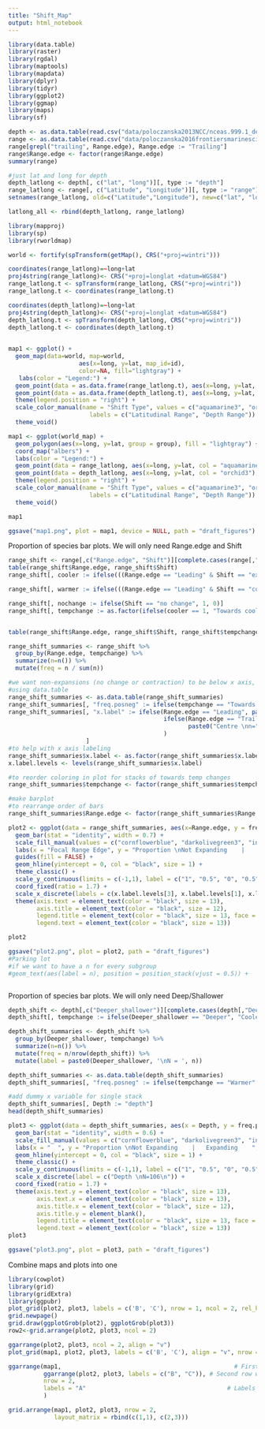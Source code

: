 ```yaml
---
title: "Shift_Map"
output: html_notebook
---
```


```r
library(data.table)
library(raster)
library(rgdal)
library(maptools)
library(mapdata)
library(dplyr)
library(tidyr)
library(ggplot2)
library(ggmap)
library(maps)
library(sf)


```

```r
depth <- as.data.table(read.csv("data/poloczanska2013NCC/nceas.999.1_depth.csv"))
range <- as.data.table(read.csv("data/poloczanska2016frontiersmarinescience/table 2_cleaned.csv"))
range[grepl("trailing", Range.edge), Range.edge := "Trailing"]
range$Range.edge <- factor(range$Range.edge)
summary(range)

#just lat and long for depth
depth_latlong <- depth[, c("lat", "long")][, type := "depth"]
range_latlong <- range[, c("Latitude", "Longitude")][, type := "range"]
setnames(range_latlong, old=c("Latitude","Longitude"), new=c("lat", "long"))

latlong_all <- rbind(depth_latlong, range_latlong)

```

```r
library(mapproj)
library(sp)
library(rworldmap)

world <- fortify(spTransform(getMap(), CRS("+proj=wintri")))

coordinates(range_latlong)=~long+lat
proj4string(range_latlong)<- CRS("+proj=longlat +datum=WGS84")
range_latlong.t <- spTransform(range_latlong, CRS("+proj=wintri"))
range_latlong.t <- coordinates(range_latlong.t)

coordinates(depth_latlong)=~long+lat
proj4string(depth_latlong)<- CRS("+proj=longlat +datum=WGS84")
depth_latlong.t <- spTransform(depth_latlong, CRS("+proj=wintri"))
depth_latlong.t <- coordinates(depth_latlong.t)

 
map1 <- ggplot() +
  geom_map(data=world, map=world,
                    aes(x=long, y=lat, map_id=id),
                    color=NA, fill="lightgray") +
   labs(color = "Legend:") +
  geom_point(data = as.data.frame(range_latlong.t), aes(x=long, y=lat, col = "aquamarine3"), size = 2) +
  geom_point(data = as.data.frame(depth_latlong.t), aes(x=long, y=lat, col = "orchid3"), size = 2) +
  theme(legend.position = "right") +
  scale_color_manual(name = "Shift Type", values = c("aquamarine3", "orchid3"),
                       labels = c("Latitudinal Range", "Depth Range")) +
  theme_void()

map1 <- ggplot(world_map) +
  geom_polygon(aes(x=long, y=lat, group = group), fill = "lightgray") +
  coord_map("albers") +
  labs(color = "Legend:") +
  geom_point(data = range_latlong, aes(x=long, y=lat, col = "aquamarine3"), size = 2) +
  geom_point(data = depth_latlong, aes(x=long, y=lat, col = "orchid3"), size = 2) +
  theme(legend.position = "right") +
  scale_color_manual(name = "Shift Type", values = c("aquamarine3", "orchid3"),
                       labels = c("Latitudinal Range", "Depth Range")) +
  theme_void()

map1

ggsave("map1.png", plot = map1, device = NULL, path = "draft_figures")


```

Proportion of species bar plots. We will only need Range.edge and Shift
```r
range_shift <- range[,c("Range.edge", "Shift")][complete.cases(range[,"Shift"])][,Range.edge := factor(Range.edge)]
table(range_shift$Range.edge, range_shift$Shift)
range_shift[, cooler := ifelse(((Range.edge == "Leading" & Shift == "expansion")|(Range.edge == "Centre" & Shift == "expansion") | (Range.edge == "Trailing" & Shift == "contraction")) , 1, 0)]

range_shift[, warmer := ifelse(((Range.edge == "Leading" & Shift == "contraction")|(Range.edge == "Centre" & Shift == "contraction") | (Range.edge == "Trailing" & Shift == "expansion")) , 1, 0)]

range_shift[, nochange := ifelse(Shift == "no change", 1, 0)]
range_shift[, tempchange := as.factor(ifelse(cooler == 1, "Towards cooler", ifelse(warmer == 1, "Towards warmer", "No change")))]


table(range_shift$Range.edge, range_shift$Shift, range_shift$tempchange)

range_shift_summaries <- range_shift %>%
  group_by(Range.edge, tempchange) %>%
  summarize(n=n()) %>%
  mutate(freq = n / sum(n))

#we want non-expansions (no change or contraction) to be below x axis, so these frequencies must be negative
#using data.table
range_shift_summaries <- as.data.table(range_shift_summaries)
range_shift_summaries[, "freq.posneg" := ifelse(tempchange == "Towards warmer" | tempchange == "No change", as.numeric(paste0(freq*(-1))), as.numeric(paste0(freq)))]
range_shift_summaries[, "x.label" := ifelse(Range.edge == "Leading", paste0("Leading \nn=", length(which(range_shift$Range.edge == "Leading"))), 
                                            ifelse(Range.edge == "Trailing", paste0("Trailing \nn=", length(which(range_shift$Range.edge == "Trailing"))), 
                                                   paste0("Centre \nn=", length(which(range_shift$Range.edge == "Centre"))))
                                            )
                      ]
#to help with x axis labeling
range_shift_summaries$x.label <- as.factor(range_shift_summaries$x.label)
x.label.levels <- levels(range_shift_summaries$x.label)

#to reorder coloring in plot for stacks of towards temp changes
range_shift_summaries$tempchange <- factor(range_shift_summaries$tempchange, levels = c("Towards cooler","No change","Towards warmer"))

#make barplot
#to rearrange order of bars
range_shift_summaries$Range.edge <- factor(range_shift_summaries$Range.edge, levels = c("Trailing", "Centre", "Leading"))

plot2 <- ggplot(data = range_shift_summaries, aes(x=Range.edge, y = freq.posneg, fill = tempchange)) +
  geom_bar(stat = "identity", width = 0.7) +
  scale_fill_manual(values = c("cornflowerblue", "darkolivegreen3", "indianred2")) +
  labs(x = "Focal Range Edge", y = "Proportion \nNot Expanding    |    Expanding      ") +
  guides(fill = FALSE) +
  geom_hline(yintercept = 0, col = "black", size = 1) +
  theme_classic() +
  scale_y_continuous(limits = c(-1,1), label = c("1", "0.5", "0", "0.5", "1")) +
  coord_fixed(ratio = 1.7) +
  scale_x_discrete(labels = c(x.label.levels[3], x.label.levels[1], x.label.levels[2])) +
  theme(axis.text = element_text(color = "black", size = 13),  
        axis.title = element_text(color = "black", size = 12),
        legend.title = element_text(color = "black", size = 13, face = 2),
        legend.text = element_text(color = "black", size = 13))

plot2

ggsave("plot2.png", plot = plot2, path = "draft_figures")
#Parking lot
#if we want to have a n for every subgroup
#geom_text(aes(label = n), position = position_stack(vjust = 0.5)) +



```
Proportion of species bar plots. We will only need Deep/Shallower
```r
depth_shift <- depth[,c("Deeper_shallower")][complete.cases(depth[,"Deeper_shallower"])]
depth_shift[, tempchange := ifelse(Deeper_shallower == "Deeper", "Cooler", ifelse(Deeper_shallower == "Shallower", "Warmer", "No change"))]

depth_shift_summaries <- depth_shift %>%
  group_by(Deeper_shallower, tempchange) %>%
  summarize(n=n()) %>%
  mutate(freq = n/nrow(depth_shift)) %>%
  mutate(label = paste0(Deeper_shallower, '\nN = ', n))

depth_shift_summaries <- as.data.table(depth_shift_summaries)
depth_shift_summaries[, "freq.posneg" := ifelse(tempchange == "Warmer" | tempchange == "No change", as.numeric(paste0(freq*(-1))), as.numeric(paste0(freq)))]

#add dummy x variable for single stack
depth_shift_summaries[, Depth := "depth"]
head(depth_shift_summaries)

plot3 <- ggplot(data = depth_shift_summaries, aes(x = Depth, y = freq.posneg, fill = tempchange)) +
  geom_bar(stat = "identity", width = 0.6) +
  scale_fill_manual(values = c("cornflowerblue", "darkolivegreen3", "indianred2")) +
  labs(x = "  ", y = "Proportion \nNot Expanding    |   Expanding    ", fill = "Direction of \nMovement") +
  geom_hline(yintercept = 0, col = "black", size = 1) +
  theme_classic() +
  scale_y_continuous(limits = c(-1,1), label = c("1", "0.5", "0", "0.5", "1")) +
  scale_x_discrete(label = c("Depth \nN=106\n")) +
  coord_fixed(ratio = 1.7) +
  theme(axis.text.y = element_text(color = "black", size = 13),  
        axis.text.x = element_text(color = "black", size = 13),
        axis.title.x = element_text(color = "black", size = 12),
        axis.title.y = element_blank(),
        legend.title = element_text(color = "black", size = 13, face = 2),
        legend.text = element_text(color = "black", size = 13))
plot3

ggsave("plot3.png", plot = plot3, path = "draft_figures")
```
Combine maps and plots into one
```r
library(cowplot)
library(grid)
library(gridExtra)
library(ggpubr)
plot_grid(plot2, plot3, labels = c('B', 'C'), nrow = 1, ncol = 2, rel_heights = c(1/1, 1/1))
grid.newpage()
grid.draw(ggplotGrob(plot2), ggplotGrob(plot3))
row2<-grid.arrange(plot2, plot3, ncol = 2)

ggarrange(plot2, plot3, ncol = 2, align = "v")
plot_grid(map1, plot2, plot3, labels = c('B', 'C'), align = "v", nrow = 2, ncol = 2, rel_heights = c(1/2, 1/4, 1/4))

ggarrange(map1,                                                 # First row with scatter plot
          ggarrange(plot2, plot3, labels = c("B", "C")), # Second row with box and dot plots
          nrow = 2, 
          labels = "A"                                        # Labels of the scatter plot
          ) 

grid.arrange(map1, plot2, plot3, nrow = 2, 
             layout_matrix = rbind(c(1,1), c(2,3)))
```

